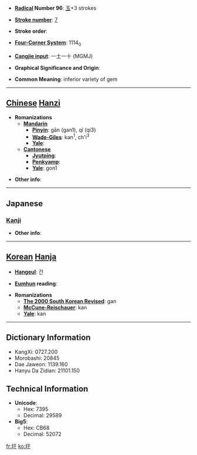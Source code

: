 * '''[[Wiktionary:Chinese radical index| Radical]] Number 96''': [[Wiktionary:Chinese radical index 玉|玉]]+3 strokes

* '''[[Wiktionary:Chinese total strokes index|Stroke number]]''': [[Wiktionary:Chinese total strokes index 7|7]]

* '''Stroke order''': 

* '''[[Wiktionary:Chinese four corner index|Four-Corner System]]''': 1114<sub>0</sub>

* '''[[Wiktionary:Chinese Cangjie index|Cangjie input]]''': 一土一十 (MGMJ)

* '''Graphical Significance and Origin''': 

* '''Common Meaning''': inferior variety of gem

----

== [[Chinese]] [[Hanzi]] ==

* '''Romanizations'''
** '''[[Mandarin]]'''
*** '''[[Pinyin]]''': gān (gan1), qǐ (qi3)
*** '''[[Wade-Giles]]''': kan<sup>1</sup>, ch'i<sup>3</sup>
*** '''[[Yale]]''': 
** '''[[Cantonese]]'''
*** '''[[Jyutping]]''':
*** '''[[Penkyamp]]''': 
*** '''[[Yale]]''': gon1

* '''Other info''': 

----

==Japanese==
===[[Kanji]]===
{{kanji|on readings=[[かん]] (kan)
|kun readings=
}}

* '''Other info''':  

----

== [[Korean]] [[Hanja]] ==

* '''[[Hangeul]]''': 간

* '''[[Eumhun]] reading''': 

* '''Romanizations'''
** '''[[The 2000 South Korean Revised Romanization|The 2000 South Korean Revised]]''': gan
** '''[[McCune-Reischauer]]''': kan
** '''[[Yale]]''': kan

----

== Dictionary Information ==

* KangXi: 0727.200
* Morobashi: 20845
* Dae Jaweon: 1139.160
* Hanyu Da Zidian: 21101.150

== Technical Information ==

* '''Unicode''':
** Hex: 7395
** Decimal: 29589
* '''Big5''':
** Hex: CB68
** Decimal: 52072

[[fr:玕]]
[[ko:玕]]